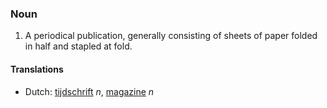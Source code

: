 ===Noun===
# A periodical publication, generally consisting of sheets of paper folded in half and stapled at fold.

====Translations====
*Dutch: [[tijdschrift]] ''n'', [[magazine]] ''n''